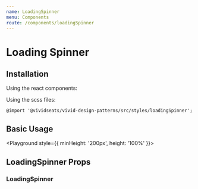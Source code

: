 ```yaml
---
name: LoadingSpinner
menu: Components
route: /components/loadingSpinner
---
```




# Loading Spinner

## Installation

Using the react components:


Using the scss files:

    @import '@vividseats/vivid-design-patterns/src/styles/loadingSpinner';

## Basic Usage

<Playground style={{ minHeight: '200px', height: '100%' }}>
    <LoadingSpinner size={30} />
</Playground>

## LoadingSpinner Props

### LoadingSpinner

<Props of={LoadingSpinner} />
